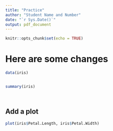 ```yaml
---
title: "Practice"
author: "Student Name and Number"
date: "`r Sys.Date()`"
output: pdf_document
---
```


```r
knitr::opts_chunk$set(echo = TRUE)
```

# Here are some changes


```r

data(iris)


summary(iris)




```



## Add a plot



```r


plot(iris$Petal.Length, iris$Petal.Width)


```

